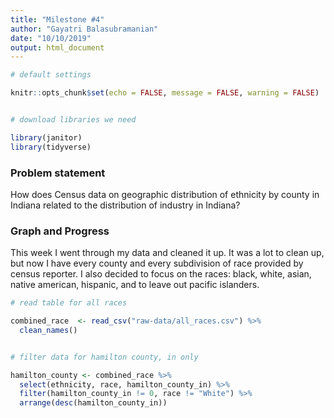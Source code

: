 ```yaml
---
title: "Milestone #4"
author: "Gayatri Balasubramanian"
date: "10/10/2019"
output: html_document
---
```


```r

# default settings

knitr::opts_chunk$set(echo = FALSE, message = FALSE, warning = FALSE)


# download libraries we need

library(janitor)
library(tidyverse)

```

### Problem statement

How does Census data on geographic distribution of ethnicity by county in Indiana related to the distribution of industry in Indiana?

### Graph and Progress

This week I went through my data and cleaned it up. It was a lot to clean up, but now I have every county and every subdivision of race provided by census reporter. I also decided to focus on the races: black, white, asian, native american, hispanic, and to leave out pacific islanders.


```r

# read table for all races

combined_race  <- read_csv("raw-data/all_races.csv") %>%
  clean_names()


# filter data for hamilton county, in only

hamilton_county <- combined_race %>% 
  select(ethnicity, race, hamilton_county_in) %>% 
  filter(hamilton_county_in != 0, race != "White") %>% 
  arrange(desc(hamilton_county_in))




```
